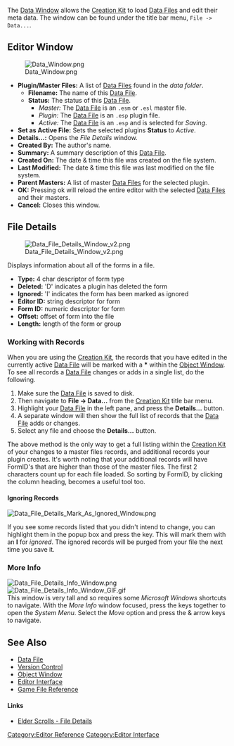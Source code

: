 The [[Data Window]] allows the [[Creation Kit]] to load [[Data File]]s and edit their meta data.
The window can be found under the title bar menu, <code>File -> Data...</code>.

== Editor Window ==
[[File:Data Window.png]]
*'''Plugin/Master Files:''' A list of [[Data File]]s found in the ''data folder''.
**'''Filename:''' The name of this [[Data File]].
**'''Status:''' The status of this [[Data File]].
***''Master:'' The [[Data File]] is an <code>.esm</code> or <code>.esl</code> master file.
***''Plugin:'' The [[Data File]] is an <code>.esp</code> plugin file.
***''Active:'' The [[Data File]] is an <code>.esp</code> and is selected for ''Saving''.
*'''Set as Active File:''' Sets the selected plugins '''Status''' to ''Active''.
*'''Details...:''' Opens the ''File Details'' window.
*'''Created By:''' The author's name.
*'''Summary:''' A summary description of this [[Data File]].
*'''Created On:''' The date & time this file was created on the file system.
*'''Last Modified:''' The date & time this file was last modified on the file system.
*'''Parent Masters:''' A list of master [[Data File]]s for the selected plugin.
*'''OK:''' Pressing ok will reload the entire editor with the selected [[Data File]]s and their masters.
*'''Cancel:''' Closes this window.





== File Details ==
[[File:Data File Details Window v2.png]]

Displays information about all of the forms in a file.
*'''Type:''' 4 char descriptor of form type
*'''Deleted:''' 'D' indicates a plugin has deleted the form
*'''Ignored:''' 'I' indicates the form has been marked as ignored
*'''Editor ID:''' string descriptor for form
*'''Form ID:''' numeric descriptor for form
*'''Offset:''' offset of form into the file
*'''Length:''' length of the form or group


=== Working with Records ===
When you are using the [[Creation Kit]], the records that you have edited in the currently active [[Data File]] will be marked with a '''*''' within the [[Object Window]].
To see all records a [[Data File]] changes or adds in a single list, do the following.
#Make sure the [[Data File]] is saved to disk.
#Then navigate to '''File -> Data...''' from the [[Creation Kit]] title bar menu.
#Highlight your [[Data File]] in the left pane, and  press the '''Details...''' button.
#A separate window will then show the full list of records that the [[Data File]] adds or changes.
#Select any file and choose the '''Details...''' button.

The above method is the only way to get a full listing within the [[Creation Kit]] of your changes to a master files records, and additional records your plugin creates.
It's worth noting that your additional records will have FormID's that are higher than those of the master files.
The first 2 characters count up for each file loaded.
So sorting by FormID, by clicking the column heading, becomes a useful tool too.

==== Ignoring Records ====
[[File:Data File Details Mark As Ignored Window.png]]{{ClearFloats}}

If you see some records listed that you didn't intend to change, you can highlight them in the popup box and press the {{key press|Delete}} key.
This will mark them with an '''I''' for ''ignored''.
The ignored records will be purged from your file the next time you save it.

=== More Info ===
[[File:Data File Details Info Window.png]]
[[File:Data File Details Info Window GIF.gif]]
{{ClearFloats}}<BR>

This window is very tall and so requires some ''Microsoft Windows'' shortcuts to navigate.
With the ''More Info'' window focused, press the {{key press|Alt|Spacebar}} keys together to open the ''System Menu''.
Select the ''Move'' option and press the {{key press|Up}} & {{key press|Down}} arrow keys to navigate.

== See Also ==
*[[Data File]]
*[[Version Control]]
*[[Object Window]]
*[[Editor Interface]]
*[[Game File Reference]]

==== Links ====
* [https://cs.elderscrolls.com/index.php?title=File_Details Elder Scrolls - File Details]


[[Category:Editor Reference]]
[[Category:Editor Interface]]
